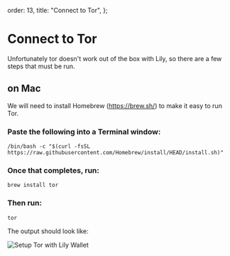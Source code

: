 
  order: 13,
  title: "Connect to Tor",
};

# Connect to Tor

Unfortunately tor doesn't work out of the box with Lily, so there are a few steps that must be run.

## on Mac

We will need to install Homebrew (https://brew.sh/) to make it easy to run Tor.

### Paste the following into a Terminal window:

`/bin/bash -c "$(curl -fsSL https://raw.githubusercontent.com/Homebrew/install/HEAD/install.sh)"`

### Once that completes, run:

`brew install tor`

### Then run:

`tor`

The output should look like:

<img alt="Setup Tor with Lily Wallet" src={screen1} />
